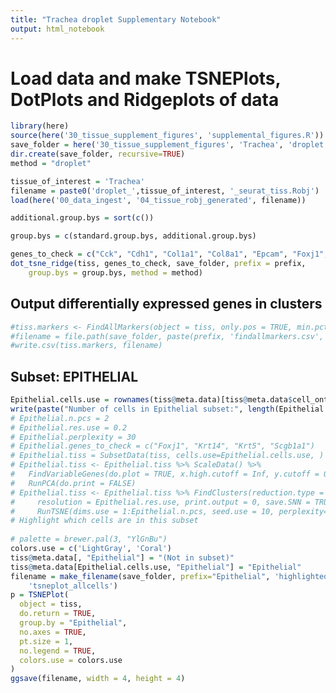 ```yaml
---
title: "Trachea droplet Supplementary Notebook"
output: html_notebook
---
```


# Load data and make TSNEPlots, DotPlots and Ridgeplots of data

```r
library(here)
source(here('30_tissue_supplement_figures', 'supplemental_figures.R'))
save_folder = here('30_tissue_supplement_figures', 'Trachea', 'droplet')
dir.create(save_folder, recursive=TRUE)
method = "droplet"

tissue_of_interest = 'Trachea'
filename = paste0('droplet_',tissue_of_interest, '_seurat_tiss.Robj')
load(here('00_data_ingest', '04_tissue_robj_generated', filename))

additional.group.bys = sort(c())

group.bys = c(standard.group.bys, additional.group.bys)

genes_to_check = c("Cck", "Cdh1", "Col1a1", "Col8a1", "Epcam", "Foxj1", "Krt5", "Pdgfra", "Pdgfrb", "Pecam1", "Ptprc", "Scgb1a1", "Syp")
dot_tsne_ridge(tiss, genes_to_check, save_folder, prefix = prefix,
    group.bys = group.bys, method = method)
```

## Output differentially expressed genes in clusters

```r
#tiss.markers <- FindAllMarkers(object = tiss, only.pos = TRUE, min.pct = 0.25, thresh.use = 0.25)
#filename = file.path(save_folder, paste(prefix, 'findallmarkers.csv', sep='_'))
#write.csv(tiss.markers, filename)
```

## Subset: EPITHELIAL

```r
Epithelial.cells.use = rownames(tiss@meta.data)[tiss@meta.data$cell_ontology_class == "epithelial cell"]
write(paste("Number of cells in Epithelial subset:", length(Epithelial.cells.use)), stderr())
# Epithelial.n.pcs = 2
# Epithelial.res.use = 0.2
# Epithelial.perplexity = 30
# Epithelial.genes_to_check = c("Foxj1", "Krt14", "Krt5", "Scgb1a1")
# Epithelial.tiss = SubsetData(tiss, cells.use=Epithelial.cells.use, )
# Epithelial.tiss <- Epithelial.tiss %>% ScaleData() %>% 
#   FindVariableGenes(do.plot = TRUE, x.high.cutoff = Inf, y.cutoff = 0.5) %>%
#   RunPCA(do.print = FALSE)
# Epithelial.tiss <- Epithelial.tiss %>% FindClusters(reduction.type = "pca", dims.use = 1:Epithelial.n.pcs, 
#     resolution = Epithelial.res.use, print.output = 0, save.SNN = TRUE) %>%
#     RunTSNE(dims.use = 1:Epithelial.n.pcs, seed.use = 10, perplexity=Epithelial.perplexity)
# Highlight which cells are in this subset
    
# palette = brewer.pal(3, "YlGnBu")
colors.use = c('LightGray', 'Coral')
tiss@meta.data[, "Epithelial"] = "(Not in subset)"
tiss@meta.data[Epithelial.cells.use, "Epithelial"] = "Epithelial" 
filename = make_filename(save_folder, prefix="Epithelial", 'highlighted', 
    'tsneplot_allcells')
p = TSNEPlot(
  object = tiss,
  do.return = TRUE,
  group.by = "Epithelial",
  no.axes = TRUE,
  pt.size = 1,
  no.legend = TRUE,
  colors.use = colors.use
)
ggsave(filename, width = 4, height = 4)

```